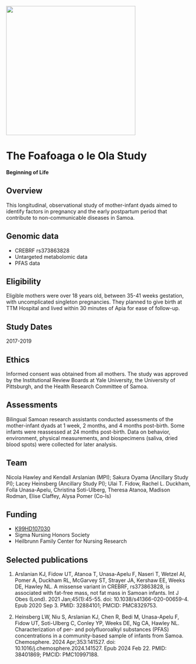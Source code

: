![](f.png){fig-align="center" width="350"}

# The Foafoaga o le Ola Study {.unnumbered}

**Beginning of Life**

## Overview

This longitudinal, observational study of mother-infant dyads aimed to identify factors in pregnancy and the early postpartum period that contribute to non-communicable diseases in Samoa.

## Genomic data 

* CREBRF rs373863828
* Untargeted metabolomic data
* PFAS data

## Eligibility

Eligible mothers were over 18 years old, between 35-41 weeks gestation, with uncomplicated singleton pregnancies. They planned to give birth at TTM Hospital and lived within 30 minutes of Apia for ease of follow-up.

## Study Dates

2017-2019

## Ethics

Informed consent was obtained from all mothers. The study was approved by the Institutional Review Boards at Yale University, the University of Pittsburgh, and the Health Research Committee of Samoa.

## Assessments

Bilingual Samoan research assistants conducted assessments of the mother-infant dyads at 1 week, 2 months, and 4 months post-birth. Some infants were reassessed at 24 months post-birth. Data on behavior, environment, physical measurements, and biospecimens (saliva, dried blood spots) were collected for later analysis.

## Team 

Nicola Hawley and Kendall Arslanian (MPI); Sakura Oyama (Ancillary Study PI); Lacey Heinsberg (Ancillary Study PI); Ulai T. Fidow, Rachel L. Duckham, Folla Unasa-Apelu,
Christina Soti-Ulberg, Theresa Atanoa, Madison Rodman, Elise Claffey, Alysa Pomer (Co-Is)

## Funding 

* [K99HD107030](https://reporter.nih.gov/search/s9cX7Mg6vEiIAQOGIvCqog/project-details/10519784)
* Sigma Nursing Honors Society 
* Heilbrunn Family Center for Nursing Research 

## Selected publications 

1.	Arslanian KJ, Fidow UT, Atanoa T, Unasa-Apelu F, Naseri T, Wetzel AI, Pomer A, Duckham RL, McGarvey ST, Strayer JA, Kershaw EE, Weeks DE, Hawley NL. A missense variant in CREBRF, rs373863828, is associated with fat-free mass, not fat mass in Samoan infants. Int J Obes (Lond). 2021 Jan;45(1):45-55. doi: 10.1038/s41366-020-00659-4. Epub 2020 Sep 3. PMID: 32884101; PMCID: PMC8329753.

2.	Heinsberg LW, Niu S, Arslanian KJ, Chen R, Bedi M, Unasa-Apelu F, Fidow UT, Soti-Ulberg C, Conley YP, Weeks DE, Ng CA, Hawley NL. Characterization of per- and polyfluoroalkyl substances (PFAS) concentrations in a community-based sample of infants from Samoa. Chemosphere. 2024 Apr;353:141527. doi: 10.1016/j.chemosphere.2024.141527. Epub 2024 Feb 22. PMID: 38401869; PMCID: PMC10997188.


